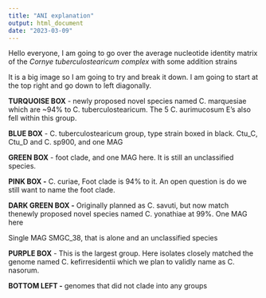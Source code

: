 ```yaml
---
title: "ANI explanation"
output: html_document
date: "2023-03-09"
---
```


Hello everyone, I am going to go over the average nucleotide identity matrix of the *Cornye tuberculostearicum complex* with some addition strains

It is a big image so I am going to try and break it down. I am going to start at the top right and go down to left diagonally.

**TURQUOISE BOX** - newly proposed novel species named C. marquesiae which are \~94% to C. tuberculostearicum. The 5 C. aurimucosum E's also fell within this group.

**BLUE BOX** - C. tuberculostearicum group, type strain boxed in black. Ctu_C, Ctu_D and C. sp900, and one MAG

**GREEN BOX** - foot clade, and one MAG here. It is still an unclassified species.

**PINK BOX -** C. curiae, Foot clade is 94% to it. An open question is do we still want to name the foot clade.

**DARK GREEN BOX -** Originally planned as C. savuti, but now match thenewly proposed novel species named C. yonathiae at 99%. One MAG here

Single MAG SMGC_38, that is alone and an unclassified species

**PURPLE BOX** - This is the largest group. Here isolates closely matched the genome named C. kefirresidentii which we plan to validly name as C. nasorum.

**BOTTOM LEFT -** genomes that did not clade into any groups

